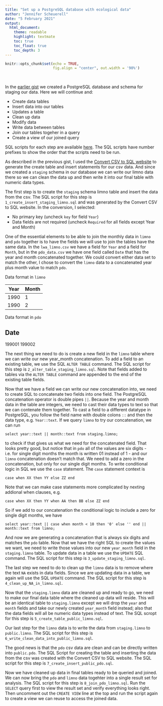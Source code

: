 ```yaml
---
title: "Set up a PostgreSQL database with ecological data"
author: "Jennifer Scheuerell"
date: "5 February 2021"
output:
  html_document:
    theme: readable
    highlight: textmate
    toc: true
    toc_float: true
    toc_depth: 3
---
```



```r
knitr::opts_chunk$set(echo = TRUE, 
                      fig.align = "center", out.width = '90%')
```

<br>

In the [earlier gist](https://gist.github.com/sureL/d1a02d2242d6c424a67600eef430d828) 
we created a PostgreSQL database and schema for staging our data. Here we will continue 
and:

- Create data tables
- Insert data into our tables
- Updates a table
- Clean up data
- Modify data
- Write data between tables
- Join our tables togeher in a query
- Create a view of our joined query

SQL scripts for each step are available [here](https://github.com/sureL/postgres-tutorial/tree/main/sql/ecology_example). 
The SQL scripts have number prefixes to show the order that the scripts need to be run. 

As described in the previous gist, I used the [Convert CSV to SQL website](https://www.convertcsv.com/csv-to-sql.htm) 
to generate the create table and insert statements for our csv data. And since we created a `staging` schema in our database 
we can write our limno data there so we can clean the data up and then write it into our final table with numeric data types. 

The first step is to create the `staging` schema limno table and insert the data from the csv. The SQL script for this step is
`1_create_insert_staging_limno.sql` and was generated by the Convert CSV to SQL website. In the conversion, I selected:

- No primary key (uncheck `key` for field `Year`)
- Data fields are not required (uncheck `Required` for all fields except Year and Month)

One of the essential elements to be able to join the monthly data in `limno` and `pdo` together is to have the 
fields we will use to join the tables have the same data. In the `lwa_limno.csv` we have a field for `Year` and 
a field for `Month`, but in the `pdo_data.csv` we have one field called `Date` that has the year and month 
concatenated together. We could convert either data set to match the other, I chose to convert the `limno` data 
to a concatenated year plus month value to match `pdo`. 

Data format in `limno`

Year | Month 
--|--
1990 | 1
1990 | 2

Data format in `pdo`

Date
--
199001
199002

The next thing we need to do is create a new field in the `limno` table where we can write our new year_month concatenation. 
To add a field to an existing table, we use the SQL `ALTER TABLE` command. The SQL script for this step is
`2_alter_table_staging_limno.sql`. Note that fields added to tables via the `ALTER TABLE` command are appended to the end 
of the existing table fields. 

Now that we have a field we can write our new concatenation into, we need to create SQL to concatenate two fields into one field. 
The PostgreSQL concatenation operator is double pipes `||`. Because the year and month data in the table are integers, we
need to cast their data types to text so that we can contenate them together. To cast a field to a different datatype in 
PostgreSQL, you follow the field name with double colons `::` and then the data type, e.g. `Year::text`.
If we query `limno` to try our concatenation, we can run

```
select year::text || month::text from staging.limno;
```

to check if that gives us what we need for the concatenated field. That looks pretty good, but notice that in `pdo` all of 
the values are six digits - i.e. for single digit months the month is written 01 instead of 1 - and our `limno` concatenation
doesn't match that. We need to add a zero in the concatenation, but only for our single digit months. To write conditional
logic in SQL we use the `case` statement. The `case` statement context is

```
case when XX then YY else ZZ end
```

Note that we can make case statements more complicated by nexting addional when clauses, e.g. 

```
case when XX then YY when AA then BB else ZZ end
```

So if we add to our concatenation the conditional logic to include a zero for single digit months, we have

```
select year::text || case when month < 10 then '0' else '' end || month::text from limno;
```

And now we are generating a concatenation that is always six digits and matches the `pdo` table. Now that we have the 
right SQL to create the values we want, we need to write those values into our new `year_month` field in the 
`staging.limno` table. To update data in a table we use the `UPDATE` SQL command. The SQL script for this step is 
`3_update_staging_limno.sql`.

The last step we need to do to clean up the `limno` data is to remove where the text `NA` exists in data fields. 
Since we are updating data in a table, we again will use the SQL `UPDATE` command. The SQL script for this step is 
`4_clean_up_NA_in_limno.sql`.

Now that the `staging.limno` data are cleaned up and ready to go, we need to make our final data table where the cleaned up data 
will reside. This will be an identical table to `staging.limno` except we will drop the `year` and `month` fields and take
our newly created `year_month` field instead; also that the data fields will all be numeric data types instead of text. 
The SQL scropt for this step is `5_create_table_public_limno.sql`. 

Our last step for the `limno` data is to write the data from `staging.limno` to `public.limno`. The SQL script for this step
is `6_write_clean_data_into_public_limno.sql`. 

The good news is that the `pdo` csv data are clean and can be directly written into `public.pdo`. The SQL Script for creating 
the table and inserting the data from the csv was created with the Convert CSV to SQL website. The SQL script for this step
is `7_create_insert_public_pdo.sql`.

Now we have cleaned up data in final tables ready to be queried and joined. We can now bring the `pdo` and `limno` data togehter 
into a single result set for analysis. The SQL script for this step is `8_join_pdo_limno.sql`. Run the `SELECT` query first to view
the result set and verify everything looks right. Then uncomment out the `CREATE VIEW` line at the top and run the script again 
to create a view we can reuse to access the joined data. 

